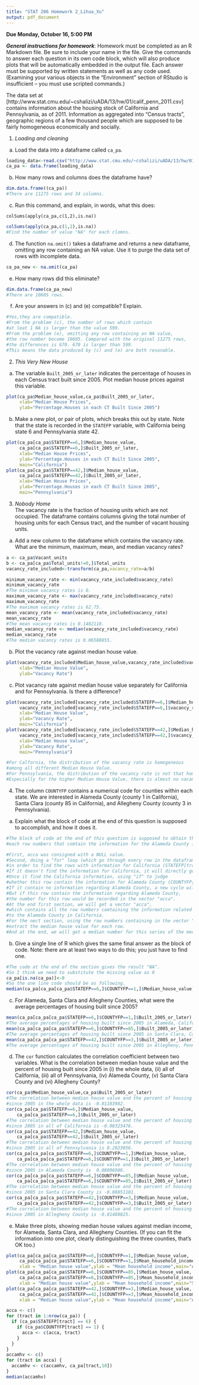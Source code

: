 ```yaml
---
title: "STAT 206 Homework 2_Lihua_Xu"
output: pdf_document
---
```


**Due Monday, October 16, 5:00 PM**

***General instructions for homework***: Homework must be completed as an R Markdown file.  Be sure to include your name in the file.  Give the commands to answer each question in its own code block, which will also produce plots that will be automatically embedded in the output file. Each answer must be supported by written statements as well as any code used.  (Examining your various objects in the "Environment" section of RStudio is insufficient -- you must use scripted commands.)

The data set at [http://www.stat.cmu.edu/~cshalizi/uADA/13/hw/01/calif_penn_2011.csv] contains information about the housing stock of California and Pennsylvania, as of 2011.  Information as aggregated into "Census tracts", geographic regions of a few thousand people which are supposed to be fairly homogeneous economically and socially.

1. _Loading and cleaning_
a. Load the data into a dataframe called `ca_pa`.

```r
loading_data<-read.csv("http://www.stat.cmu.edu/~cshalizi/uADA/13/hw/01/calif_penn_2011.csv")
ca_pa <- data.frame(loading_data)
```

b. How many rows and columns does the dataframe have?

```r
dim.data.frame((ca_pa))
#There are 11275 rows and 34 columns.
```

c. Run this command, and explain, in words, what this does:

```
colSums(apply(ca_pa,c(1,2),is.na))
```

```r
colSums(apply(ca_pa,c(1,2),is.na))
#Find the number of value "NA" for each clomns.
```

d. The function `na.omit()` takes a dataframe and returns a new dataframe, omitting any row containing an NA value.  Use it to purge the data set of rows with incomplete data.

```r
ca_pa_new <- na.omit(ca_pa)
```

e. How many rows did this eliminate?

```r
dim.data.frame(ca_pa_new)
#There are 10605 rows.
```

f. Are your answers in (c) and (e) compatible? Explain.

```r
#Yes,they are compatible.
#From the problem (c), the number of rows which contain 
#at leat 1 NA is larger than the value 599.
#From the problem (e), omitting any row containing an NA value, 
#the row number become 10605. Compared with the original 11275 rows, 
#the differences is 670. 670 is larger than 599. 
#This means the data produced by (c) and (e) are both resonable.
```

2. _This Very New House_  
a. The variable `Built_2005_or_later` indicates the percentage of houses in each Census tract built since 2005.  Plot median house prices against this variable.

```r
plot(ca_pa$Median_house_value,ca_pa$Built_2005_or_later,
     xlab="Median House Prices",
     ylab="Percentage.Houses in each CT Built Since 2005")
```

b. Make a new plot, or pair of plots, which breaks this out by state.  Note that the state is recorded in the `STATEFP` variable, with California being state 6 and Pennsylvania state 42.

```r
plot(ca_pa[ca_pa$STATEFP==6,]$Median_house_value,
     ca_pa[ca_pa$STATEFP==6,]$Built_2005_or_later,
     xlab="Median House Prices",
     ylab="Percentage.Houses in each CT Built Since 2005",
     main="California")
plot(ca_pa[ca_pa$STATEFP==42,]$Median_house_value,
     ca_pa[ca_pa$STATEFP==42,]$Built_2005_or_later,
     xlab="Median House Prices",
     ylab="Percentage.Houses in each CT Built Since 2005",
     main="Pennsylvania")
```

3. _Nobody Home_  
The vacancy rate is the fraction of housing units which are not occupied. The dataframe contains columns giving the total number of housing units for each Census tract, and the number of vacant housing units.  
a. Add a new column to the dataframe which contains the vacancy rate.  What are the minimum, maximum, mean, and median vacancy rates?

```r
a <- ca_pa$Vacant_units
b <- ca_pa[ca_pa$Total_units!=0,]$Total_units
vacancy_rate_included<-transform(ca_pa,vacancy_rate=a/b)

minimum_vacancy_rate <- min(vacancy_rate_included$vacancy_rate)
minimum_vacancy_rate
#The minimum vacancy rates is 0.
maximum_vacancy_rate <- max(vacancy_rate_included$vacancy_rate)
maximum_vacancy_rate
#The maximum vacancy rates is 62.75.
mean_vacancy_rate <- mean(vacancy_rate_included$vacancy_rate)
mean_vacancy_rate
#The mean vacancy rates is 0.1482118.
median_vacancy_rate <- median(vacancy_rate_included$vacancy_rate)
median_vacancy_rate
#The median vacancy rates is 0.06588855.
```

b. Plot the vacancy rate against median house value.

```r
plot(vacancy_rate_included$Median_house_value,vacancy_rate_included$vacancy_rate,
     xlab="Median House Value",
     ylab="Vacancy Rate")
```

c. Plot vacancy rate against median house value separately for California and for Pennsylvania.  Is there a difference?

```r
plot(vacancy_rate_included[vacancy_rate_included$STATEFP==6,]$Median_house_value,
     vacancy_rate_included[vacancy_rate_included$STATEFP==6,]$vacancy_rate,
     xlab="Median House Value",
     ylab="Vacancy Rate",
     main="California")
plot(vacancy_rate_included[vacancy_rate_included$STATEFP==42,]$Median_house_value,
     vacancy_rate_included[vacancy_rate_included$STATEFP==42,]$vacancy_rate,
     xlab="Median House Value",
     ylab="Vacancy Rate",
     main="Pennsylvania")

#For Calfornia, the distribution of the vacancy rate is homogeneous 
#among all different Median House Value.
#For Pennsylvania, the distribution of the vacancy rate is not that homogeneous. 
#Especially for the higher Median House Value, there is almost no vacancy rate.
```

    
4. The column `COUNTYFP` contains a numerical code for counties within each state.  We are interested in Alameda County (county 1 in California), Santa Clara (county 85 in California), and Allegheny County (county 3 in Pennsylvania).
a. Explain what the block of code at the end of this question is supposed to accomplish, and how it does it.

```r
#The block of code at the end of this question is supposed to obtain the 
#each row numbers that comtain the information for the Alameda County in California.

#First, acca was consigned with a NULL value.
#Second, doing a "for" loop (which go through every row in the dataframe) 
#in order to find the rows with information for California (STATEFP[tract]==6). 
#If it doesn't find the information for California, it will directly go to the next loop.
#Once it find the California information, using "if" to judge 
#whether this row contain the information for Alameda County (COUNTYFP[tract]==1).
#If it contain no information regarding Alameda County, a new cycle will start.
#But if this row contain the information regarding Alameda County, 
#the number for this row would be recorded in the vector "acca".
#At the end first section, we will get a vector "acca", 
#which contains all the row numbers comtaining the information related 
#to the Alameda County in California.
#For the nect section, using the row numbers containing in the vector "acca" to 
#extract the median house value for each row. 
#And at the end, we will get a median number for this series of the median house values.
```

b. Give a single line of R which gives the same final answer as the block of code.  Note: there are at least two ways to do this; you just have to find one.

```r
#The code at the end of the section gives the result "NA".
#So I think we need to substitute the missing value as 0
ca_pa[is.na(ca_pa)]<-0
#So the one line code should be as following.
median(ca_pa[ca_pa[ca_pa$STATEFP==6,]$COUNTYFP==1,]$Median_house_value)
```

c. For Alameda, Santa Clara and Allegheny Counties, what were the average percentages of housing built since 2005?

```r
mean(ca_pa[ca_pa[ca_pa$STATEFP==6,]$COUNTYFP==1,]$Built_2005_or_later)
#The average percentages of housing built since 2005 in Alameda, California is 2.386565.
mean(ca_pa[ca_pa[ca_pa$STATEFP==6,]$COUNTYFP==85,]$Built_2005_or_later)
#The average percentages of housing built since 2005 in Santa Clara, California is 3.160215.
mean(ca_pa[ca_pa[ca_pa$STATEFP==42,]$COUNTYFP==3,]$Built_2005_or_later)
#The average percentages of housing built since 2005 in Allegheny, Pennsylvania is 3.326057.
```

d. The `cor` function calculates the correlation coefficient between two variables.  What is the correlation between median house value and the percent of housing built since 2005 in (i) the whole data, (ii) all of California, (iii) all of Pennsylvania, (iv) Alameda County, (v) Santa Clara County and (vi) Allegheny County?

```r
cor(ca_pa$Median_house_value,ca_pa$Built_2005_or_later)
#The correlation between median house value and the percent of housing built 
#since 2005 in the whole data is -0.01183982.
cor(ca_pa[ca_pa$STATEFP==6,]$Median_house_value,
    ca_pa[ca_pa$STATEFP==6,]$Built_2005_or_later)
#The correlation between median house value and the percent of housing built 
#since 2005 in all of California is -0.08323476.
cor(ca_pa[ca_pa$STATEFP==42,]$Median_house_value,
    ca_pa[ca_pa$STATEFP==42,]$Built_2005_or_later)
#The correlation between median house value and the percent of housing built 
#since 2005 in all of Pennsylvania is 0.2023056.
cor(ca_pa[ca_pa[ca_pa$STATEFP==6,]$COUNTYFP==1,]$Median_house_value,
    ca_pa[ca_pa[ca_pa$STATEFP==6,]$COUNTYFP==1,]$Built_2005_or_later)
#The correlation between median house value and the percent of housing built 
#since 2005 in Alameda County is  0.08096986.
cor(ca_pa[ca_pa[ca_pa$STATEFP==6,]$COUNTYFP==85,]$Median_house_value,
    ca_pa[ca_pa[ca_pa$STATEFP==6,]$COUNTYFP==85,]$Built_2005_or_later)
#The correlation between median house value and the percent of housing built 
#since 2005 in Santa Clara County is -0.08851101.
cor(ca_pa[ca_pa[ca_pa$STATEFP==42,]$COUNTYFP==3,]$Median_house_value,
    ca_pa[ca_pa[ca_pa$STATEFP==42,]$COUNTYFP==3,]$Built_2005_or_later)
#The correlation between median house value and the percent of housing built 
#since 2005 in Allegheny County is -0.01480825.
```

e. Make three plots, showing median house values against median income, for Alameda, Santa Clara, and Allegheny Counties.  (If you can fit the information into one plot, clearly distinguishing the three counties, that's OK too.)

```r
plot(ca_pa[ca_pa[ca_pa$STATEFP==6,]$COUNTYFP==1,]$Median_house_value,
     ca_pa[ca_pa[ca_pa$STATEFP==6,]$COUNTYFP==1,]$Mean_household_income,
     xlab = "Median house value",ylab = "Mean household income",main="Alameda")
plot(ca_pa[ca_pa[ca_pa$STATEFP==6,]$COUNTYFP==85,]$Median_house_value,
     ca_pa[ca_pa[ca_pa$STATEFP==6,]$COUNTYFP==85,]$Mean_household_income,
     xlab = "Median house value",ylab = "Mean household income",main="Santa Clara")
plot(ca_pa[ca_pa[ca_pa$STATEFP==42,]$COUNTYFP==3,]$Median_house_value,
     ca_pa[ca_pa[ca_pa$STATEFP==42,]$COUNTYFP==3,]$Mean_household_income,
     xlab = "Median house value",ylab = "Mean household income",main="Allegheny")
```


```r
acca <- c()
for (tract in 1:nrow(ca_pa)) {
  if (ca_pa$STATEFP[tract] == 6) {
    if (ca_pa$COUNTYFP[tract] == 1) {
      acca <- c(acca, tract)
    }
  }
}
accamhv <- c()
for (tract in acca) {
  accamhv <- c(accamhv, ca_pa[tract,10])
}
median(accamhv)
```


